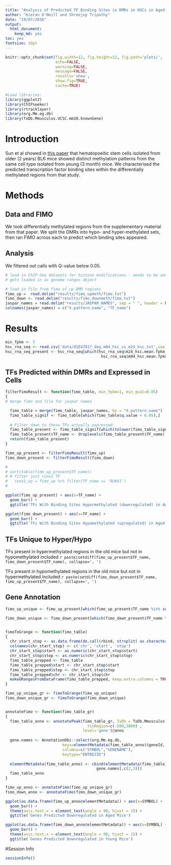 ```yaml
---
title: "Analysis of Predicted TF Binding Sites in DMRs in HSCs in Aged vs Young Mice"
author: "Kieran O'Neill and Shreejoy Tripathy"
date: "19/07/2016"
output:
  html_document:
    keep_md: yes
toc: yes
fontsize: 10pt
---
```


```r
knitr::opts_chunk$set(fig.width=12, fig.height=12, fig.path='plots/',
					  echo=FALSE,
					  warning=FALSE,
					  message=FALSE,
					  results='show',
					  show.fig=TRUE,
					  cache=TRUE)

#Load libraries:
library(ggplot2)
library(ChIPseeker)
library(rtracklayer)
library(org.Mm.eg.db)
library(TxDb.Mmusculus.UCSC.mm10.knownGene)


```

# Introduction

Sun et al showed in [this paper](http://www.cell.com/cell-stem-cell/abstract/S1934-5909(14)00096-4) that hematopoeitic stem cells isolated from older (2 years) BL6 mice showed distinct methylation patterns from the same cell type isolated from young (3 month) mice. We characterised the predicted transcription factor binding sites within the differentially methylated regions from that study.

# Methods

## Data and FIMO

We took differentially methylated regions from the supplementary material from that paper. We split the DMRs into hypo- and hyper-methylated sets, then ran FIMO across each to predict which binding sites appeared. 

## Analysis

We filtered out calls with Q-value below 0.05.

```r
# load in ChIP-Seq datasets for histone modifications - needs to be annotated to hg19
# gets loaded in as genome ranges object

# load in file from fimo of up DMR regions
fimo_up =  read.delim("results/fimo_upmeth/fimo.txt")
fimo_down <- read.delim("results/fimo_downmeth/fimo.txt")
jaspar_names = read.delim("results/JASPAR_NAMES", sep = " ", header = F)
colnames(jaspar_names) = c("X.pattern.name", "TF_name")


```

# Results

```r
min_fpkm <- 5
hsc_rna_seq <- read.csv('data/GSE47817_deg.m04_hsc_vs_m24_hsc.txt',sep = '\t')
hsc_rna_seq_present <- hsc_rna_seq[which(hsc_rna_seq$m24_hsc.mean.fpkm > min_fpkm |
                                          hsc_rna_seq$m04_hsc.mean.fpkm > min_fpkm), ]

```

## TFs Predicted within DMRs and Expressed in Cells 
```r
filterFimoResult <- function(fimo_table, min_fpkm=1, min_qval=0.05)
{
# merge fimo and file for jaspar names

  fimo_table = merge(fimo_table, jaspar_names, by = "X.pattern.name")
  fimo_table_signif <- fimo_table[which(fimo_table$q.value < 0.05),]
  
  # Filter down to those TFs actually expressed:
  fimo_table_present <- fimo_table_signif[which(tolower(fimo_table_signif$TF_name) %in% tolower(hsc_rna_seq_present$geneSymbol)),]
  fimo_table_present$TF_name <- droplevels(fimo_table_present$TF_name)
  return(fimo_table_present)  
}

fimo_up_present <- filterFimoResult(fimo_up)
fimo_down_present <- filterFimoResult(fimo_down)

# 
# sort(table(fimo_up_present$TF_name))
# # filter just runx1 TF
#   runx1_up = fimo_up %>% filter(TF_name == 'RUNX1')
#   

ggplot(fimo_up_present) + aes(x=TF_name) +
  geom_bar() +
  ggtitle('TFs With Binding Sites Hypermethylated (downregulated) in Aged HSCs')

ggplot(fimo_down_present) + aes(x=TF_name) +
  geom_bar() +
  ggtitle('TFs With Binding Sites Hypomethylated (upregulated) in Aged HSCs')


```

## TFs Unique to Hyper/Hypo

TFs present in hypermethylated regions in the old mice but not in hypomethylated included `r paste(setdiff(fimo_up_present$TF_name, fimo_down_present$TF_name), collapse=', ')`


TFs present in hypomethylated regions in the old mice but not in hypermethylated included `r paste(setdiff(fimo_down_present$TF_name, fimo_up_present$TF_name), collapse=', ')`


## Gene Annotation

```r

fimo_up_unique <- fimo_up_present[which(fimo_up_present$TF_name %in% setdiff(fimo_up_present$TF_name, fimo_down_present$TF_name)),]

fimo_down_unique <- fimo_down_present[which(fimo_down_present$TF_name %in% setdiff(fimo_down_present$TF_name, fimo_up_present$TF_name)),]


fimoToGrange <- function(fimo_table)
{
  chr_start_stop <- as.data.frame(do.call(rbind, strsplit( as.character(fimo_table$sequence.name), ':|-')))
  colnames(chr_start_stop) <- c('chr', 'start', 'stop')
  chr_start_stop$start <- as.numeric(chr_start_stop$start)
  chr_start_stop$stop <- as.numeric(chr_start_stop$stop)
  fimo_table_prepped <- fimo_table
  fimo_table_prepped$start <- chr_start_stop$start
  fimo_table_prepped$stop <- chr_start_stop$stop
  fimo_table_prepped$chr <- chr_start_stop$chr
  makeGRangesFromDataFrame(fimo_table_prepped, keep.extra.columns = TRUE)
}

fimo_up_unique_gr <- fimoToGrange(fimo_up_unique)
fimo_down_unique_gr <- fimoToGrange(fimo_down_unique)


annotateFimo <- function(fimo_table_gr)
{
  fimo_table_anno <- annotatePeak(fimo_table_gr, TxDb = TxDb.Mmusculus.UCSC.mm10.knownGene,
                                    tssRegion=c(-500,3000) ,
                                  level='gene')@anno
  
  gene.names <- AnnotationDbi::select(org.Mm.eg.db, 
						 keys=elementMetadata(fimo_table_anno)$geneId, 
						 columns=c("SYMBOL","GENENAME"), 
						 keytype="ENTREZID")
  
  elementMetadata(fimo_table_anno) <- cbind(elementMetadata(fimo_table_anno),
										gene.names[,c(2,3)])
  fimo_table_anno
}

fimo_up_anno <- annotateFimo(fimo_up_unique_gr)
fimo_down_anno <- annotateFimo(fimo_down_unique_gr)

ggplot(as.data.frame(fimo_up_anno@elementMetadata)) + aes(x=SYMBOL) +
  geom_bar() +
  theme(axis.text.x = element_text(angle = 90, hjust = 1)) +
  ggtitle('Genes Predicted Downregulated in Aged Mice')

ggplot(as.data.frame(fimo_down_anno@elementMetadata)) + aes(x=SYMBOL) +
  geom_bar() +
  theme(axis.text.x = element_text(angle = 90, hjust = 1)) +
  ggtitle('Genes Predicted Downregulated in Young Mice')


```



#Session Info

```r
sessionInfo()
```